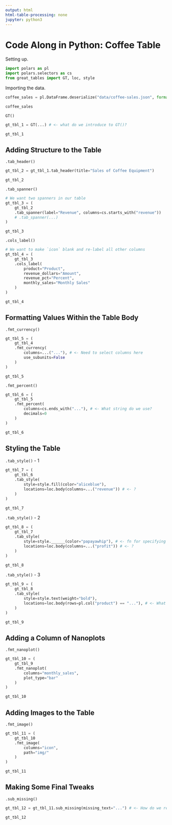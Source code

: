 ```yaml
---
output: html
html-table-processing: none
jupyter: python3
---
```


# Code Along in Python: Coffee Table

Setting up.

```python
import polars as pl
import polars.selectors as cs
from great_tables import GT, loc, style
```

Importing the data.

```python
coffee_sales = pl.DataFrame.deserialize("data/coffee-sales.json", format="json")

coffee_sales
```

`GT()`

```python
gt_tbl_1 = GT(...) # <- what do we introduce to GT()?

gt_tbl_1
```

## Adding Structure to the Table

`.tab_header()`

```python
gt_tbl_2 = gt_tbl_1.tab_header(title="Sales of Coffee Equipment")

gt_tbl_2
```

`.tab_spanner()`

```python
# We want two spanners in our table
gt_tbl_3 = (
    gt_tbl_2
    .tab_spanner(label="Revenue", columns=cs.starts_with("revenue"))
    # .tab_spanner(...) 
)

gt_tbl_3
```

`.cols_label()`

```python
# We want to make `icon` blank and re-label all other columns
gt_tbl_4 = (
    gt_tbl_3
    .cols_label(
        product="Product",
        revenue_dollars="Amount",
        revenue_pct="Percent",
        monthly_sales="Monthly Sales"
    )
)

gt_tbl_4
```

## Formatting Values Within the Table Body

`.fmt_currency()`

```python
gt_tbl_5 = (
    gt_tbl_4
    .fmt_currency(
        columns=...("..."), # <- Need to select columns here
        use_subunits=False
    )
)

gt_tbl_5
```

`.fmt_percent()`

```python
gt_tbl_6 = (
    gt_tbl_5
    .fmt_percent(
        columns=cs.ends_with("..."), # <- What string do we use?
        decimals=0
    )
)

gt_tbl_6
```

## Styling the Table

`.tab_style()` - 1

```python
gt_tbl_7 = (
    gt_tbl_6
    .tab_style(
        style=style.fill(color="aliceblue"),
        locations=loc.body(columns=...("revenue")) # <- ?
    )
)

gt_tbl_7
```

`.tab_style()` - 2

```python
gt_tbl_8 = (
    gt_tbl_7
    .tab_style(
        style=style.______(color="papayawhip"), # <- fn for specifying a fill?
        locations=loc.body(columns=...("profit")) # <- ?
    )
)

gt_tbl_8
```

`.tab_style()` - 3

```python
gt_tbl_9 = (
    gt_tbl_8
    .tab_style(
        style=style.text(weight="bold"),
        locations=loc.body(rows=pl.col("product") == "..."), # <- What str?
    )
)

gt_tbl_9
```

## Adding a Column of Nanoplots

`.fmt_nanoplot()`

```python
gt_tbl_10 = (
    gt_tbl_9
    .fmt_nanoplot(
        columns="monthly_sales",
        plot_type="bar"
    )
)

gt_tbl_10
```

## Adding Images to the Table

`.fmt_image()`

```python
gt_tbl_11 = (
    gt_tbl_10
    .fmt_image(
        columns="icon",
        path="img/"
    )
)

gt_tbl_11
```

## Making Some Final Tweaks

`.sub_missing()`

```python
gt_tbl_12 = gt_tbl_11.sub_missing(missing_text="...") # <- How do we replace with blanks?

gt_tbl_12
```
